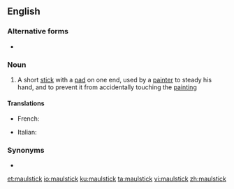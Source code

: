 ==English==

===Alternative forms===
* {{l|en|mahlstick}}

===Noun===
{{wikipedia}}
{{en-noun}}

# {{lb|en|arts}} A short [[stick]] with a [[pad]] on one end, used by a [[painter]] to steady his hand, and to prevent it from accidentally touching the [[painting]]

====Translations====
{{trans-top}}
* French: {{t+|fr|appui-main|m}}
{{trans-mid}}
* Italian: {{t|it|appoggiamano|m}}
{{trans-bottom}}

===Synonyms===
* {{l|en|mahlstick}}

[[et:maulstick]]
[[io:maulstick]]
[[ku:maulstick]]
[[ta:maulstick]]
[[vi:maulstick]]
[[zh:maulstick]]